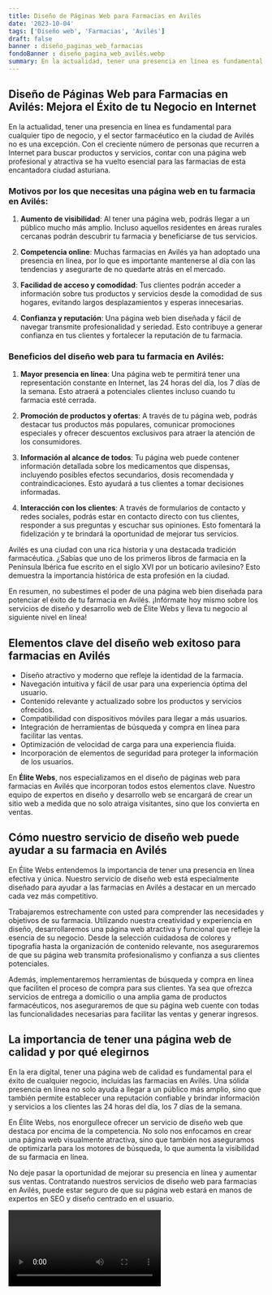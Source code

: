```yaml
---
title: Diseño de Páginas Web para Farmacias en Avilés
date: '2023-10-04'
tags: ['Diseño web', 'Farmacias', 'Avilés']
draft: false
banner : diseño_paginas_web_farmacias
fondoBanner : diseño_pagina_web_avilés.webp
summary: En la actualidad, tener una presencia en línea es fundamental para cualquier tipo de negocio, y el sector farmacéutico en la ciudad de Avilés no es una excepción. Con el creciente número de personas que recurren a Internet para buscar productos y servicios, contar con una página web profesional y atractiva se ha vuelto esencial para las farmacias de esta encantadora ciudad asturiana.
---
```


## Diseño de Páginas Web para Farmacias en Avilés: Mejora el Éxito de tu Negocio en Internet

En la actualidad, tener una presencia en línea es fundamental para cualquier tipo de negocio, y el sector farmacéutico en la ciudad de Avilés no es una excepción. Con el creciente número de personas que recurren a Internet para buscar productos y servicios, contar con una página web profesional y atractiva se ha vuelto esencial para las farmacias de esta encantadora ciudad asturiana.

### Motivos por los que necesitas una página web en tu farmacia en Avilés:

1. **Aumento de visibilidad**: Al tener una página web, podrás llegar a un público mucho más amplio. Incluso aquellos residentes en áreas rurales cercanas podrán descubrir tu farmacia y beneficiarse de tus servicios.

2. **Competencia online**: Muchas farmacias en Avilés ya han adoptado una presencia en línea, por lo que es importante mantenerse al día con las tendencias y asegurarte de no quedarte atrás en el mercado.

3. **Facilidad de acceso y comodidad**: Tus clientes podrán acceder a información sobre tus productos y servicios desde la comodidad de sus hogares, evitando largos desplazamientos y esperas innecesarias.

4. **Confianza y reputación**: Una página web bien diseñada y fácil de navegar transmite profesionalidad y seriedad. Esto contribuye a generar confianza en tus clientes y fortalecer la reputación de tu farmacia.

### Beneficios del diseño web para tu farmacia en Avilés:

1. **Mayor presencia en línea**: Una página web te permitirá tener una representación constante en Internet, las 24 horas del día, los 7 días de la semana. Esto atraerá a potenciales clientes incluso cuando tu farmacia esté cerrada.

2. **Promoción de productos y ofertas**: A través de tu página web, podrás destacar tus productos más populares, comunicar promociones especiales y ofrecer descuentos exclusivos para atraer la atención de los consumidores.

3. **Información al alcance de todos**: Tu página web puede contener información detallada sobre los medicamentos que dispensas, incluyendo posibles efectos secundarios, dosis recomendada y contraindicaciones. Esto ayudará a tus clientes a tomar decisiones informadas.

4. **Interacción con los clientes**: A través de formularios de contacto y redes sociales, podrás estar en contacto directo con tus clientes, responder a sus preguntas y escuchar sus opiniones. Esto fomentará la fidelización y te brindará la oportunidad de mejorar tus servicios.

Avilés es una ciudad con una rica historia y una destacada tradición farmacéutica. ¿Sabías que uno de los primeros libros de farmacia en la Península Ibérica fue escrito en el siglo XVI por un boticario avilesino? Esto demuestra la importancia histórica de esta profesión en la ciudad.

En resumen, no subestimes el poder de una página web bien diseñada para potenciar el éxito de tu farmacia en Avilés. ¡Infórmate hoy mismo sobre los servicios de diseño y desarrollo web de Élite Webs y lleva tu negocio al siguiente nivel en línea!

<GifSeo />

<Cta />

## Elementos clave del diseño web exitoso para farmacias en Avilés

- Diseño atractivo y moderno que refleje la identidad de la farmacia.
- Navegación intuitiva y fácil de usar para una experiencia óptima del usuario.
- Contenido relevante y actualizado sobre los productos y servicios ofrecidos.
- Compatibilidad con dispositivos móviles para llegar a más usuarios.
- Integración de herramientas de búsqueda y compra en línea para facilitar las ventas.
- Optimización de velocidad de carga para una experiencia fluida.
- Incorporación de elementos de seguridad para proteger la información de los usuarios.

En **Élite Webs**, nos especializamos en el diseño de páginas web para farmacias en Avilés que incorporan todos estos elementos clave. Nuestro equipo de expertos en diseño y desarrollo web se encargará de crear un sitio web a medida que no solo atraiga visitantes, sino que los convierta en ventas.

## Cómo nuestro servicio de diseño web puede ayudar a su farmacia en Avilés

En Élite Webs entendemos la importancia de tener una presencia en línea efectiva y única. Nuestro servicio de diseño web está especialmente diseñado para ayudar a las farmacias en Avilés a destacar en un mercado cada vez más competitivo.

Trabajaremos estrechamente con usted para comprender las necesidades y objetivos de su farmacia. Utilizando nuestra creatividad y experiencia en diseño, desarrollaremos una página web atractiva y funcional que refleje la esencia de su negocio. Desde la selección cuidadosa de colores y tipografía hasta la organización de contenido relevante, nos aseguraremos de que su página web transmita profesionalismo y confianza a sus clientes potenciales.

Además, implementaremos herramientas de búsqueda y compra en línea que faciliten el proceso de compra para sus clientes. Ya sea que ofrezca servicios de entrega a domicilio o una amplia gama de productos farmacéuticos, nos aseguraremos de que su página web cuente con todas las funcionalidades necesarias para facilitar las ventas y generar ingresos.

## La importancia de tener una página web de calidad y por qué elegirnos

En la era digital, tener una página web de calidad es fundamental para el éxito de cualquier negocio, incluidas las farmacias en Avilés. Una sólida presencia en línea no solo ayuda a llegar a un público más amplio, sino que también permite establecer una reputación confiable y brindar información y servicios a los clientes las 24 horas del día, los 7 días de la semana.

En Élite Webs, nos enorgullece ofrecer un servicio de diseño web que destaca por encima de la competencia. No solo nos enfocamos en crear una página web visualmente atractiva, sino que también nos aseguramos de optimizarla para los motores de búsqueda, lo que aumenta la visibilidad de su farmacia en línea.

No deje pasar la oportunidad de mejorar su presencia en línea y aumentar sus ventas. Contratando nuestros servicios de diseño web para farmacias en Avilés, puede estar seguro de que su página web estará en manos de expertos en SEO y diseño centrado en el usuario.



<Video />

<CtaBot job='Farmacias' city='Avilés'/>

<Gmaps query='Avilés+españa+maps' />
